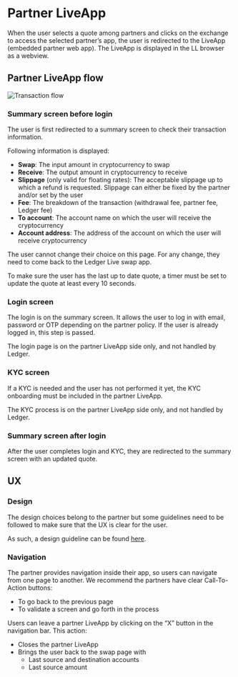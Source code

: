 
# Partner LiveApp

When the user selects a quote among partners and clicks on the exchange to access the selected partner’s app, the user is redirected to the LiveApp (embedded partner web app). The LiveApp is displayed in the LL browser as a webview.

## Partner LiveApp flow

<Zoom>
    <img
      alt="Transaction flow"
      src="/partner-flow.png"
    />
</Zoom>

### Summary screen before login

The user is first redirected to a summary screen to check their transaction information.

Following information is displayed:
- **Swap**: The input amount in cryptocurrency to swap
- **Receive**: The output amount in cryptocurrency to receive
- **Slippage** (only valid for floating rates): The acceptable slippage up to which a refund is requested. Slippage can either be fixed by the partner and/or set by the user
- **Fee**: The breakdown of the transaction (withdrawal fee, partner fee, Ledger fee)
- **To account**: The account name on which the user will receive the cryptocurrency
- **Account address**: The address of the account on which the user will receive cryptocurrency

The user cannot change their choice on this page. For any change, they need to come back to the Ledger Live swap app.

To make sure the user has the last up to date quote, a timer must be set to update the quote at least every 10 seconds.

### Login screen

The login is on the summary screen. It allows the user to log in with email, password or OTP depending on the partner policy. If the user is already logged in, this step is passed.

The login page is on the partner LiveApp side only, and not handled by Ledger.

### KYC screen

If a KYC is needed and the user has not performed it yet, the KYC onboarding must be included in the partner LiveApp.

The KYC process is on the partner LiveApp side only, and not handled by Ledger.

### Summary screen after login

After the user completes login and KYC, they are redirected to the summary screen with an updated quote. 


## UX

### Design

The design choices belong to the partner but some guidelines need to be followed to make sure that the UX is clear for the user.

As such, a design guideline can be found [here](https://www.figma.com/proto/hx4Sxd5WRuTls5gM0hft76/LIVE-APP-%2F-Swap-provider%27s-flow?page-id=3865%3A60210&node-id=3867-69274&viewport=4418%2C3010%2C1&scaling=scale-down&starting-point-node-id=3867%3A72294).

### Navigation

The partner provides navigation inside their app, so users can navigate from one page to another. We recommend the partners have clear Call-To-Action buttons:
- To go back to the previous page
- To validate a screen and go forth in the process

Users can leave a partner LiveApp by clicking on the “X” button in the navigation bar. This action:
- Closes the partner LiveApp
- Brings the user back to the swap page with
	- Last source and destination accounts
	- Last source amount